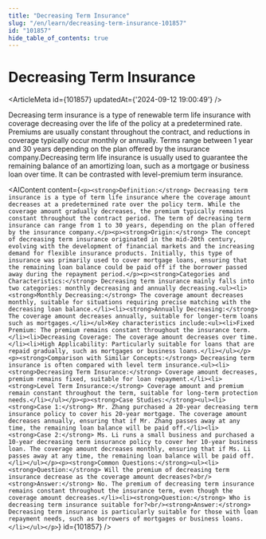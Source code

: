 ```yaml
---
title: "Decreasing Term Insurance"
slug: "/en/learn/decreasing-term-insurance-101857"
id: "101857"
hide_table_of_contents: true
---
```



# Decreasing Term Insurance

<ArticleMeta id={101857} updatedAt={'2024-09-12 19:00:49'} />
<div className='border-solid border-b border-t-0 my-4 border-[var(--ifm-color-gray-300)]' />

Decreasing term insurance is a type of renewable term life insurance with coverage decreasing over the life of the policy at a predetermined rate. Premiums are usually constant throughout the contract, and reductions in coverage typically occur monthly or annually. Terms range between 1 year and 30 years depending on the plan offered by the insurance company.Decreasing term life insurance is usually used to guarantee the remaining balance of an amortizing loan, such as a mortgage or business loan over time. It can be contrasted with level-premium term insurance.

<AIContent content={`<p><strong>Definition:</strong> Decreasing term insurance is a type of term life insurance where the coverage amount decreases at a predetermined rate over the policy term. While the coverage amount gradually decreases, the premium typically remains constant throughout the contract period. The term of decreasing term insurance can range from 1 to 30 years, depending on the plan offered by the insurance company.</p><p><strong>Origin:</strong> The concept of decreasing term insurance originated in the mid-20th century, evolving with the development of financial markets and the increasing demand for flexible insurance products. Initially, this type of insurance was primarily used to cover mortgage loans, ensuring that the remaining loan balance could be paid off if the borrower passed away during the repayment period.</p><p><strong>Categories and Characteristics:</strong> Decreasing term insurance mainly falls into two categories: monthly decreasing and annually decreasing.<ul><li><strong>Monthly Decreasing:</strong> The coverage amount decreases monthly, suitable for situations requiring precise matching with the decreasing loan balance.</li><li><strong>Annually Decreasing:</strong> The coverage amount decreases annually, suitable for longer-term loans such as mortgages.</li></ul>Key characteristics include:<ul><li>Fixed Premium: The premium remains constant throughout the insurance term.</li><li>Decreasing Coverage: The coverage amount decreases over time.</li><li>High Applicability: Particularly suitable for loans that are repaid gradually, such as mortgages or business loans.</li></ul></p><p><strong>Comparison with Similar Concepts:</strong> Decreasing term insurance is often compared with level term insurance.<ul><li><strong>Decreasing Term Insurance:</strong> Coverage amount decreases, premium remains fixed, suitable for loan repayment.</li><li><strong>Level Term Insurance:</strong> Coverage amount and premium remain constant throughout the term, suitable for long-term protection needs.</li></ul></p><p><strong>Case Studies:</strong><ul><li><strong>Case 1:</strong> Mr. Zhang purchased a 20-year decreasing term insurance policy to cover his 20-year mortgage. The coverage amount decreases annually, ensuring that if Mr. Zhang passes away at any time, the remaining loan balance will be paid off.</li><li><strong>Case 2:</strong> Ms. Li runs a small business and purchased a 10-year decreasing term insurance policy to cover her 10-year business loan. The coverage amount decreases monthly, ensuring that if Ms. Li passes away at any time, the remaining loan balance will be paid off.</li></ul></p><p><strong>Common Questions:</strong><ul><li><strong>Question:</strong> Will the premium of decreasing term insurance decrease as the coverage amount decreases?<br/><strong>Answer:</strong> No. The premium of decreasing term insurance remains constant throughout the insurance term, even though the coverage amount decreases.</li><li><strong>Question:</strong> Who is decreasing term insurance suitable for?<br/><strong>Answer:</strong> Decreasing term insurance is particularly suitable for those with loan repayment needs, such as borrowers of mortgages or business loans.</li></ul></p>`} id={101857} />
